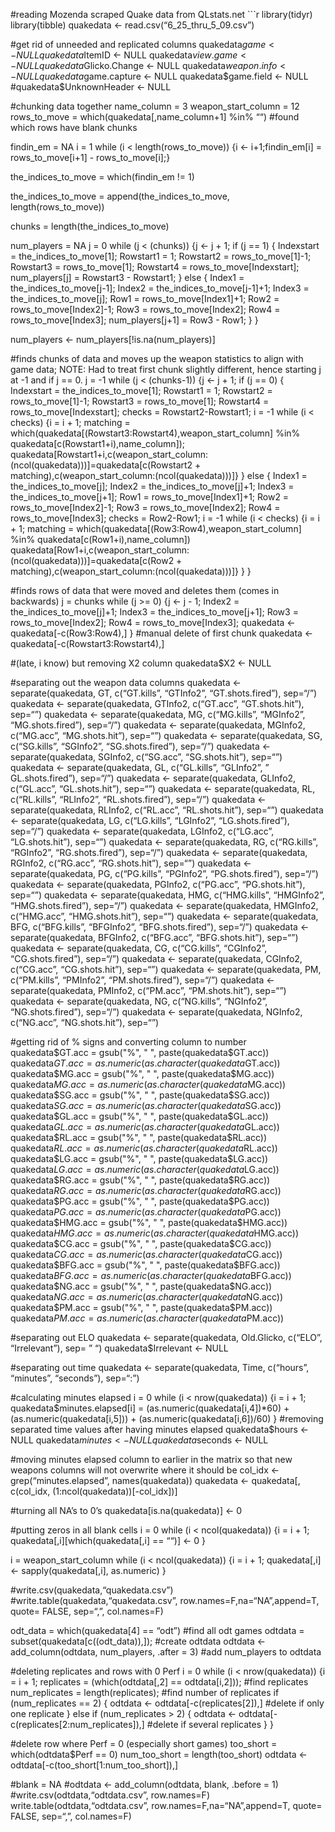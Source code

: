 #reading Mozenda scraped Quake data from QLstats.net
```{r}
library(tidyr)
library(tibble)
quakedata <- read.csv("6_25_thru_5_09.csv")

#get rid of unneeded and replicated columns
quakedata$game <- NULL
quakedata$ItemID <- NULL
quakedata$view.game <- NULL
quakedata$Glicko.Change <- NULL
quakedata$weapon.info <- NULL
quakedata$game.capture <- NULL
quakedata$game.field <- NULL
#quakedata$UnknownHeader <- NULL

#chunking data together 
name_column = 3
weapon_start_column = 12
rows_to_move = which(quakedata[,name_column+1] %in% "") #found which rows have blank chunks

findin_em = NA
i = 1
while (i < length(rows_to_move)) {i <- i+1;findin_em[i] = rows_to_move[i+1] - rows_to_move[i];}

the_indices_to_move = which(findin_em != 1)

the_indices_to_move = append(the_indices_to_move, length(rows_to_move))

chunks = length(the_indices_to_move)

num_players = NA
j = 0
while (j < (chunks)) {j <- j + 1;
  if (j == 1) {
    Indexstart = the_indices_to_move[1];
    Rowstart1 = 1;
    Rowstart2 = rows_to_move[1]-1;
    Rowstart3 = rows_to_move[1];
    Rowstart4 = rows_to_move[Indexstart];
    num_players[j] = Rowstart3 - Rowstart1;
  } else {
    Index1 = the_indices_to_move[j-1];
    Index2 = the_indices_to_move[j-1]+1;
    Index3 = the_indices_to_move[j];
    Row1 = rows_to_move[Index1]+1;
    Row2 = rows_to_move[Index2]-1;
    Row3 = rows_to_move[Index2];
    Row4 = rows_to_move[Index3];
    num_players[j+1] = Row3 - Row1;
  }
}

num_players <- num_players[!is.na(num_players)]

#finds chunks of data and moves up the weapon statistics to align with game data; NOTE: Had to treat first chunk slightly different, hence starting j at -1 and if j == 0.
j = -1
while (j < (chunks-1)) {j <- j + 1;
  if (j == 0) {
    Indexstart = the_indices_to_move[1];
    Rowstart1 = 1;
    Rowstart2 = rows_to_move[1]-1;
    Rowstart3 = rows_to_move[1];
    Rowstart4 = rows_to_move[Indexstart];
    checks = Rowstart2-Rowstart1;
    i = -1
    while (i < checks) {i = i + 1;
      matching = which(quakedata[(Rowstart3:Rowstart4),weapon_start_column] %in% quakedata[c(Rowstart1+i),name_column]);
      quakedata[Rowstart1+i,c(weapon_start_column:(ncol(quakedata)))]=quakedata[c(Rowstart2 + matching),c(weapon_start_column:(ncol(quakedata)))]}
    } else {
    Index1 = the_indices_to_move[j];
    Index2 = the_indices_to_move[j]+1;
    Index3 = the_indices_to_move[j+1];
    Row1 = rows_to_move[Index1]+1;
    Row2 = rows_to_move[Index2]-1;
    Row3 = rows_to_move[Index2];
    Row4 = rows_to_move[Index3];
    checks = Row2-Row1;
    i = -1
    while (i < checks) {i = i + 1;
      matching = which(quakedata[(Row3:Row4),weapon_start_column] %in% quakedata[c(Row1+i),name_column])
      quakedata[Row1+i,c(weapon_start_column:(ncol(quakedata)))]=quakedata[c(Row2 + matching),c(weapon_start_column:(ncol(quakedata)))]}
    }
} 

#finds rows of data that were moved and deletes them (comes in backwards)
j = chunks 
while (j >= 0) {j <- j - 1;
Index2 = the_indices_to_move[j]+1;
Index3 = the_indices_to_move[j+1];
Row3 = rows_to_move[Index2];
Row4 = rows_to_move[Index3];
quakedata <- quakedata[-c(Row3:Row4),]
}
#manual delete of first chunk
quakedata <- quakedata[-c(Rowstart3:Rowstart4),]

#(late, i know) but removing X2 column
quakedata$X2 <- NULL


#separating out the weapon data columns
quakedata <- separate(quakedata, GT, c("GT.kills", "GTInfo2", "GT.shots.fired"), sep="/")
quakedata <- separate(quakedata, GTInfo2, c("GT.acc", "GT.shots.hit"), sep="\n\n")
quakedata <- separate(quakedata, MG, c("MG.kills", "MGInfo2", "MG.shots.fired"), sep="/")
quakedata <- separate(quakedata, MGInfo2, c("MG.acc", "MG.shots.hit"), sep="\n\n")
quakedata <- separate(quakedata, SG, c("SG.kills", "SGInfo2", "SG.shots.fired"), sep="/")
quakedata <- separate(quakedata, SGInfo2, c("SG.acc", "SG.shots.hit"), sep="\n\n")
quakedata <- separate(quakedata, GL, c("GL.kills", "GLInfo2", " GL.shots.fired"), sep="/")
quakedata <- separate(quakedata, GLInfo2, c("GL.acc", "GL.shots.hit"), sep="\n\n")
quakedata <- separate(quakedata, RL, c("RL.kills", "RLInfo2", "RL.shots.fired"), sep="/")
quakedata <- separate(quakedata, RLInfo2, c("RL.acc", "RL.shots.hit"), sep="\n\n")
quakedata <- separate(quakedata, LG, c("LG.kills", "LGInfo2", "LG.shots.fired"), sep="/")
quakedata <- separate(quakedata, LGInfo2, c("LG.acc", "LG.shots.hit"), sep="\n\n")
quakedata <- separate(quakedata, RG, c("RG.kills", "RGInfo2", "RG.shots.fired"), sep="/")
quakedata <- separate(quakedata, RGInfo2, c("RG.acc", "RG.shots.hit"), sep="\n\n")
quakedata <- separate(quakedata, PG, c("PG.kills", "PGInfo2", "PG.shots.fired"), sep="/")
quakedata <- separate(quakedata, PGInfo2, c("PG.acc", "PG.shots.hit"), sep="\n\n")
quakedata <- separate(quakedata, HMG, c("HMG.kills", "HMGInfo2", "HMG.shots.fired"), sep="/")
quakedata <- separate(quakedata, HMGInfo2, c("HMG.acc", "HMG.shots.hit"), sep="\n\n")
quakedata <- separate(quakedata, BFG, c("BFG.kills", "BFGInfo2", "BFG.shots.fired"), sep="/")
quakedata <- separate(quakedata, BFGInfo2, c("BFG.acc", "BFG.shots.hit"), sep="\n\n")
quakedata <- separate(quakedata, CG, c("CG.kills", "CGInfo2", "CG.shots.fired"), sep="/")
quakedata <- separate(quakedata, CGInfo2, c("CG.acc", "CG.shots.hit"), sep="\n\n")
quakedata <- separate(quakedata, PM, c("PM.kills", "PMInfo2", "PM.shots.fired"), sep="/")
quakedata <- separate(quakedata, PMInfo2, c("PM.acc", "PM.shots.hit"), sep="\n\n")
quakedata <- separate(quakedata, NG, c("NG.kills", "NGInfo2", "NG.shots.fired"), sep="/")
quakedata <- separate(quakedata, NGInfo2, c("NG.acc", "NG.shots.hit"), sep="\n\n")

#getting rid of % signs and converting column to number
quakedata$GT.acc = gsub("%", " ", paste(quakedata$GT.acc))
quakedata$GT.acc = as.numeric(as.character(quakedata$GT.acc))
quakedata$MG.acc = gsub("%", " ", paste(quakedata$MG.acc))
quakedata$MG.acc = as.numeric(as.character(quakedata$MG.acc))
quakedata$SG.acc = gsub("%", " ", paste(quakedata$SG.acc))
quakedata$SG.acc = as.numeric(as.character(quakedata$SG.acc))
quakedata$GL.acc = gsub("%", " ", paste(quakedata$GL.acc))
quakedata$GL.acc = as.numeric(as.character(quakedata$GL.acc))
quakedata$RL.acc = gsub("%", " ", paste(quakedata$RL.acc))
quakedata$RL.acc = as.numeric(as.character(quakedata$RL.acc))
quakedata$LG.acc = gsub("%", " ", paste(quakedata$LG.acc))
quakedata$LG.acc = as.numeric(as.character(quakedata$LG.acc))
quakedata$RG.acc = gsub("%", " ", paste(quakedata$RG.acc))
quakedata$RG.acc = as.numeric(as.character(quakedata$RG.acc))
quakedata$PG.acc = gsub("%", " ", paste(quakedata$PG.acc))
quakedata$PG.acc = as.numeric(as.character(quakedata$PG.acc))
quakedata$HMG.acc = gsub("%", " ", paste(quakedata$HMG.acc))
quakedata$HMG.acc = as.numeric(as.character(quakedata$HMG.acc))
quakedata$CG.acc = gsub("%", " ", paste(quakedata$CG.acc))
quakedata$CG.acc = as.numeric(as.character(quakedata$CG.acc))
quakedata$BFG.acc = gsub("%", " ", paste(quakedata$BFG.acc))
quakedata$BFG.acc = as.numeric(as.character(quakedata$BFG.acc))
quakedata$NG.acc = gsub("%", " ", paste(quakedata$NG.acc))
quakedata$NG.acc = as.numeric(as.character(quakedata$NG.acc))
quakedata$PM.acc = gsub("%", " ", paste(quakedata$PM.acc))
quakedata$PM.acc = as.numeric(as.character(quakedata$PM.acc))

#separating out ELO
quakedata <- separate(quakedata, Old.Glicko, c("ELO", "Irrelevant"), sep= " ")
quakedata$Irrelevant <- NULL

#separating out time
quakedata <- separate(quakedata, Time, c("hours", "minutes", "seconds"), sep=":")

#calculating minutes elapsed
i = 0
while (i < nrow(quakedata)) {i = i + 1;
  quakedata$minutes.elapsed[i] = (as.numeric(quakedata[i,4])*60) + (as.numeric(quakedata[i,5])) + (as.numeric(quakedata[i,6])/60)
} 
#removing separated time values after having minutes elapsed
quakedata$hours <- NULL
quakedata$minutes <- NULL
quakedata$seconds <- NULL

#moving minutes elapsed column to earlier in the matrix so that new weapons columns will not overwrite where it should be
col_idx <- grep("minutes.elapsed", names(quakedata))
quakedata <- quakedata[, c(col_idx, (1:ncol(quakedata))[-col_idx])]


#turning all NA's to 0's
quakedata[is.na(quakedata)] <- 0

#putting zeros in all blank cells
i = 0
while (i < ncol(quakedata)) {i = i + 1;
  quakedata[,i][which(quakedata[,i] == "")] <- 0
} 

i = weapon_start_column
while (i < ncol(quakedata)) {i = i + 1;
  quakedata[,i] <- sapply(quakedata[,i], as.numeric)
}


#write.csv(quakedata,"quakedata.csv")
#write.table(quakedata,"quakedata.csv", row.names=F,na="NA",append=T, quote= FALSE, sep=",", col.names=F)

odt_data = which(quakedata[4] == "odt") #find all odt games
odtdata = subset(quakedata[c((odt_data)),]); #create odtdata
odtdata <- add_column(odtdata, num_players, .after = 3) #add num_players to odtdata

#deleting replicates and rows with 0 Perf
i = 0
while (i < nrow(quakedata)) {i = i + 1;
  replicates = (which(odtdata[,2] == odtdata[i,2])); #find replicates
  num_replicates = length(replicates); #find number of replicates
  if (num_replicates == 2) {
    odtdata <- odtdata[-c(replicates[2]),] #delete if only one replicate
  } else if (num_replicates > 2) {
    odtdata <- odtdata[-c(replicates[2:num_replicates]),] #delete if several replicates
  } 
}

#delete row where Perf = 0 (especially short games)
too_short = which(odtdata$Perf == 0)
num_too_short = length(too_short)
odtdata <- odtdata[-c(too_short[1:num_too_short]),]


#blank = NA
#odtdata <- add_column(odtdata, blank, .before = 1)
#write.csv(odtdata,"odtdata.csv", row.names=F)
write.table(odtdata,"odtdata.csv", row.names=F,na="NA",append=T, quote= FALSE, sep=",", col.names=F)